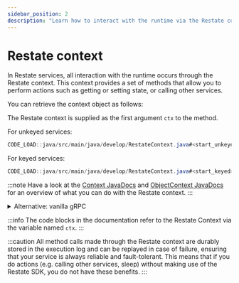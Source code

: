 ```yaml
---
sidebar_position: 2
description: "Learn how to interact with the runtime via the Restate context."
---
```



# Restate context

In Restate services, all interaction with the runtime occurs through the Restate context.
This context provides a set of methods that allow you to perform actions such as getting or setting state, or
calling other services.

You can retrieve the context object as follows:

The Restate context is supplied as the first argument `ctx` to the method.

For unkeyed services:

```java
CODE_LOAD::java/src/main/java/develop/RestateContext.java#<start_unkeyed>-<end_unkeyed>
```

For keyed services:

```java
CODE_LOAD::java/src/main/java/develop/RestateContext.java#<start_keyed>-<end_keyed>
```

:::note
Have a look at the [Context JavaDocs](https://javadoc.io/doc/dev.restate/sdk-api/latest/dev/restate/sdk/Context.html) and [ObjectContext JavaDocs](https://javadoc.io/doc/dev.restate/sdk-api/latest/dev/restate/sdk/ObjectContext.html) for an overview of what you can do with the Restate context.
:::

<details>
<summary>Alternative: vanilla gRPC</summary>

If you do not use Restate's generated protobuf code, you can access the restate context as follows.

For unkeyed services:

```java
CODE_LOAD::java/src/main/java/develop/RestateContext.java#<start_grpc_unkeyed>-<end_grpc_unkeyed>
```

For keyed services:

```java
CODE_LOAD::java/src/main/java/develop/RestateContext.java#<start_grpc_keyed>-<end_grpc_keyed>
```

</details>

:::info
The code blocks in the documentation refer to the Restate Context via the variable named `ctx`.
:::

:::caution 
All method calls made through the Restate context are durably stored in the execution log
and can be replayed in case of failure, ensuring that your service is always reliable and fault-tolerant.
This means that if you do actions (e.g. calling other services, sleep) without making use of the Restate SDK,
you do not have these benefits.
:::